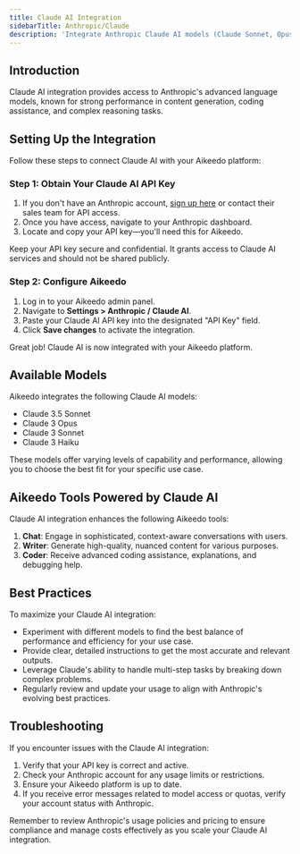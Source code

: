 ```yaml
---
title: Claude AI Integration
sidebarTitle: Anthropic/Claude
description: 'Integrate Anthropic Claude AI models (Claude Sonnet, Opus, Haiku) into Aikeedo for advanced chat, content generation, and coding assistance.'
---
```


## Introduction

Claude AI integration provides access to Anthropic's advanced language models, known for strong performance in content generation, coding assistance, and complex reasoning tasks.

## Setting Up the Integration

Follow these steps to connect Claude AI with your Aikeedo platform:

### Step 1: Obtain Your Claude AI API Key

1. If you don't have an Anthropic account, [sign up here](https://www.anthropic.com) or contact their sales team for API access.
2. Once you have access, navigate to your Anthropic dashboard.
3. Locate and copy your API key—you'll need this for Aikeedo.

<Note>
  Keep your API key secure and confidential. It grants access to Claude AI services and should not be shared publicly.
</Note>

### Step 2: Configure Aikeedo

1. Log in to your Aikeedo admin panel.
2. Navigate to **Settings > Anthropic / Claude AI**.
3. Paste your Claude AI API key into the designated "API Key" field.
4. Click **Save changes** to activate the integration.

<Check>
  Great job! Claude AI is now integrated with your Aikeedo platform.
</Check>

## Available Models

Aikeedo integrates the following Claude AI models:

- Claude 3.5 Sonnet
- Claude 3 Opus
- Claude 3 Sonnet
- Claude 3 Haiku

These models offer varying levels of capability and performance, allowing you to choose the best fit for your specific use case.

## Aikeedo Tools Powered by Claude AI

Claude AI integration enhances the following Aikeedo tools:

1. **Chat**: Engage in sophisticated, context-aware conversations with users.
2. **Writer**: Generate high-quality, nuanced content for various purposes.
3. **Coder**: Receive advanced coding assistance, explanations, and debugging help.

## Best Practices

To maximize your Claude AI integration:

- Experiment with different models to find the best balance of performance and efficiency for your use case.
- Provide clear, detailed instructions to get the most accurate and relevant outputs.
- Leverage Claude's ability to handle multi-step tasks by breaking down complex problems.
- Regularly review and update your usage to align with Anthropic's evolving best practices.

## Troubleshooting

If you encounter issues with the Claude AI integration:

1. Verify that your API key is correct and active.
2. Check your Anthropic account for any usage limits or restrictions.
3. Ensure your Aikeedo platform is up to date.
4. If you receive error messages related to model access or quotas, verify your account status with Anthropic.

<Note>
  Remember to review Anthropic's usage policies and pricing to ensure compliance and manage costs effectively as you scale your Claude AI integration.
</Note>